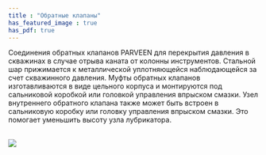 ```yaml
---
title : "Обратные клапаны"
has_featured_image : true
has_pdf: true
---
```


Соединения обратных клапанов PARVEEN для перекрытия давления в скважинах в случае отрыва каната от колонны инструментов. Стальной шар прижимается к металлической уплотняющейся наблюдающейся за счет скважинного давления. Муфты обратных клапанов изготавливаются в виде цельного корпуса и монтируются под сальниковой коробкой или головкой управления впрыском смазки. Узел внутреннего обратного клапана также может быть встроен в сальниковую коробку или головку управления впрыском смазки. Это помогает уменьшить высоту узла лубрикатора.

<br />

<Image src={image} />
